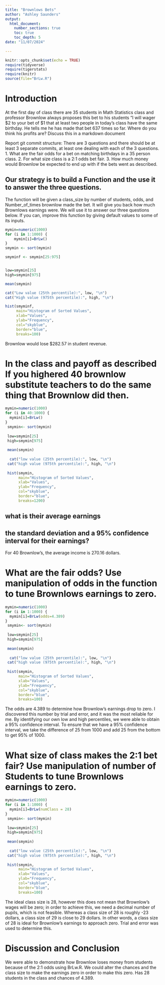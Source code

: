 ```yaml
---
title: "Brownlows Bets"
author: "Ashley Saunders"
output: 
  html_document:
    number_sections: true
    toc: true
    toc_depth: 5
date: "11/07/2024"    
    
---
```

```r
knitr::opts_chunk$set(echo = TRUE)
require(tidyverse)
require(tigerstats)
require(knitr)
source(file="BrLw.R")
```


<!-- We recommend you use git branches -- create a separate branch for each major section i.e. Introduction, Methods, Results, Inferential Results, and Discussion and Conclusions - leave the YAML block untouched until the final merge where you put in your own name !-->

# Introduction

<!--In this section you explain what you are trying to show.  Where did the data come from?  What is the research or other question you are trying to answer?!-->

 At the first day of class there are 35 students in Math Statistics class and professor Brownlow always proposes this bet to his students "I will wager $2 to your bet of $1 that at least two people in today's class have  the same birthday.  He tells me he has made that bet 637 times so far. Where do you think his profits are? Discuss this in a markdown document
 
Report git commit structure:
There are 3 questions and there should be at least 3 separate commits, at least one dealing with each of the 3 questions.
1. What are the fair odds for a bet on matching birthdays in a 35 person class.
2. For what size class is a 2:1 odds bet fair.
3. How much money would Brownlow be expected to end up with if the bets went as described.

## Our strategy is to build a Function and the use it to answer the three questions. 

The function will be given a class_size by number of students, odds, and Number_of_times brownlow made the bet.  It will give you back how much Brownlows earnings were. We will use it to answer our three questions below. If you can, improve this function by giving default values to some of its inputs. 

```r
mymin=numeric(1000)
for (i in 1:1000) {
    mymin[i]=BrLw()
}
smymin <- sort(mymin)

smyminf <- smymin[25:975]


low=smymin[25]
high=smymin[975]

mean(smymin)

cat("Low value (25th percentile):", low, "\n")
cat("High value (975th percentile):", high, "\n")

hist(smyminf, 
     main="Histogram of Sorted Values", 
     xlab="Values", 
     ylab="Frequency", 
     col="skyblue", 
     border="blue", 
     breaks=100)

```

Brownlow would lose $282.57 in student revenue.

# In the class and payoff as described  If you highered 40 brownlow substitute teachers to do the same thing that Brownlow did then.

```r
mymin=numeric(1000)
for (i in 40:1000) {
  mymin[i]=BrLw()
}
 smymin<- sort(mymin)
 
 low=smymin[25]
 high=smymin[975]
 
 mean(smymin)
 
  cat("low value (25th percentile):", low, "\n")
 cat("high value (975th percentile):", high, "\n")
 
 hist(smymin,
      main="Histogram of Sorted Values",
      xlab="Values",
      ylab="Frequency",
      col="skyblue",
      border="blue",
      breaks=1200)
```

## what is their average earnings
## the standard deviation and a 95% confidence interval for their earnings?

For 40 Brownlow's, the average income is 270.16 dollars.
  
<!--Explain and display your method of coming up with a 95% confidence interval of  professor Brownlows winnings (or losings)-->


# What are the fair odds? Use manipulation of odds in the function to tune Brownlows earnings to zero. 

```r
mymin=numeric(1000)
for (i in 1:1000) {
  mymin[i]=BrLw(odds=4.389)
}
 smymin<- sort(mymin)
 
 low=smymin[25]
 high=smymin[975]
 
 mean(smymin)
 
  cat("low value (25th percentile):", low, "\n")
 cat("high value (975th percentile):", high, "\n")
 
 hist(smymin,
      main="Histogram of Sorted Values",
      xlab="Values",
      ylab="Frequency",
      col="skyblue",
      border="blue",
      breaks=100)
```


<!--Decide on your methods:  In this section explain the approach you will take to attack the issue --- how will you decide on a likely estimate of professor Brownlow's earnings or losses after 637 bets. Also explain how you construct a 95% confidence interval about your estimate of his winnings !-->

The odds are 4.389 to determine how Brownlow's earnings drop to zero. I discovered this number by trial and error, and it was the most reliable for me. By identifying our own low and high percentiles, we were able to obtain a 95% confidence interval. To ensure that we have a 95% confidence interval, we take the difference of 25 from 1000 and add 25 from the bottom to get 95% of 1000.


# What size of class makes the 2:1 bet fair?  Use manipulation of number of Students to tune Brownlows earnings to zero.


```r
mymin=numeric(1000)
for (i in 1:1000) {
  mymin[i]=BrLw(numClass = 28)
}
 smymin<- sort(mymin)
 
 low=smymin[25]
 high=smymin[975]
 
 mean(smymin)
 
  cat("low value (25th percentile):", low, "\n")
 cat("high value (975th percentile):", high, "\n")
 
 hist(smymin,
      main="Histogram of Sorted Values",
      xlab="Values",
      ylab="Frequency",
      col="skyblue",
      border="blue",
      breaks=100)
```

<!--Explain and display the results of your method of coming up with the estimate of professor Brownlows betting profits!-->

The ideal class size is 28, however this does not mean that Brownlow's wages will be zero; in order to achieve this, we need a decimal number of pupils, which is not feasible. Whereas a class size of 28 is roughly -23 dollars, a class size of 29 is close to 29 dollars. In other words, a class size of 28 is ideal for Brownlow's earnings to approach zero. Trial and error was used to determine this.


# Discussion and Conclusion

<!--Discussion and conclusion here.  If professor Brownlow is consistantly making or losing money how could he change his payout so that his profits center on zero?  Also discuss what size his class should be in order to have his current scheme balance at zero profit.!-->

We were able to demonstrate how Brownlow loses money from students because of the 2:1 odds using BrLw.R. We could alter the chances and the class size to make the earnings zero in order to make this zero. Has 28 students in the class and chances of 4.389. 
